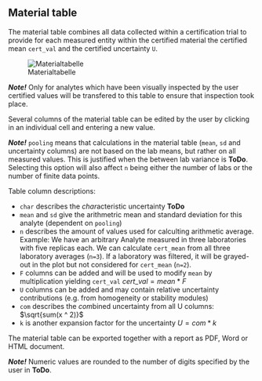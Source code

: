 ## Material table

The material table combines all data collected within a certification trial to provide for each measured entity within the certified material the certified mean `cert_val` and the certified uncertainty `U`.

![Materialtabelle](C_Modul_Tab3.png)

***Note!*** Only for analytes which have been visually inspected by the user certified values will be transfered to this table to ensure that inspection took place. 

Several columns of the material table can be edited by the user by clicking in an individual cell and entering a new value.

***Note!*** `pooling` means that calculations in the material table (`mean`, `sd` and uncertainty columns) are not based on the lab means, but rather on all measured values. This is justified when the between lab variance is **ToDo**. Selecting this option will also affect `n` being either the number of labs or the number of finite data points.

Table column descriptions:

- `char` describes the *char*acteristic uncertainty **ToDo**
- `mean` and `sd` give the arithmetric mean and standard deviation for this analyte (dependent on `pooling`)
- `n` describes the amount of values used for calculting arithmetic average. Example: We have an arbitrary Analyte measured in three laboratories with five replicas each. We can calculate `cert_mean` from all three laboratory averages (`n=3`). If a laboratory was filtered, it will be grayed-out in the plot but not considered for `cert_mean` (`n=2`).
- `F` columns can be added and will be used to modify `mean` by multiplication yielding `cert_val` $cert\_val=mean*F$
- `U` columns can be added and may contain relative uncertainty contributions (e.g. from homogeneity or stability modules)
- `com` describes the *com*bined uncertainty from all U columns: $\sqrt{sum(x ^ 2)}$
- `k` is another expansion factor for the uncertainty $U=com*k$

The material table can be exported together with a report as PDF, Word or HTML document.

***Note!*** Numeric values are rounded to the number of digits specified by the user in **ToDo**.